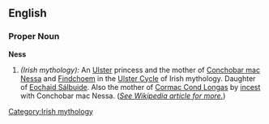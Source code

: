 ==English==

===Proper Noun===
'''Ness'''
#''(Irish mythology):'' An [[Ulster]] princess and the mother of [[Conchobar mac Nessa]] and [[Findchoem]] in the [[Ulster Cycle]] of Irish mythology.  Daughter of [[Eochaid Sálbuide]].  Also the mother of [[Cormac Cond Longas]] by [[incest]] with Conchobar mac Nessa. (''[[w:Ness_(Irish_mythology)|See Wikipedia article for more.]]'')

[[Category:Irish mythology]]